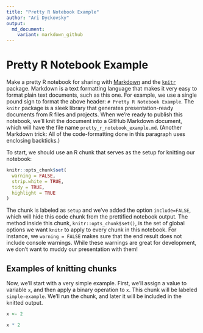 ```yaml
---
title: "Pretty R Notebook Example"
author: "Ari Dyckovsky"
output:
  md_document:
    variant: markdown_github
---
```


# Pretty R Notebook Example

Make a pretty R notebook for sharing with [Markdown](https://www.markdownguide.org/) and the [`knitr`](https://yihui.org/knitr/) package. Markdown is a text formatting language that makes it very easy to format plain text documents, such as this one. For example, we use a single pound sign to format the above header: `# Pretty R Notebook Example`. The `knitr` package is a sleek library that generates presentation-ready documents from R files and projects. When we're ready to publish this notebook, we'll knit the document into a GitHub Markdown document, which will have the file name `pretty_r_notebook_example.md`. (Another Markdown trick: All of the code-formatting done in this paragraph uses enclosing backticks.)

To start, we should use an R chunk that serves as the setup for knitting our notebook:

```r
knitr::opts_chunk$set(
  warning = FALSE,
  strip.white = TRUE,
  tidy = TRUE,
  highlight = TRUE
)
```

The chunk is labeled as `setup` and we've added the option `include=FALSE`, which will hide this code chunk from the prettified notebook output. The method inside this chunk, `knitr::opts_chunk$set()`, is the set of global options we want `knitr` to apply to every chunk in this notebook. For instance, we `warning = FALSE` makes sure that the end result does not include console warnings. While these warnings are great for development, we don't want to muddy our presentation with them!

## Examples of knitting chunks

Now, we'll start with a very simple example. First, we'll assign a value to variable `x`, and then apply a binary operation to `x`. This chunk will be labeled `simple-example`. We'll run the chunk, and later it will be included in the knitted output.

```r
x <- 2

x * 2
```
